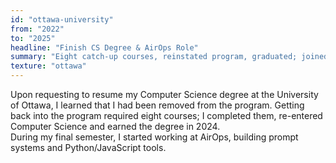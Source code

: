 ```yaml
---
id: "ottawa-university"
from: "2022"
to: "2025"
headline: "Finish CS Degree & AirOps Role"
summary: "Eight catch-up courses, reinstated program, graduated; joined AirOps (Rivington Labs)."
texture: "ottawa"
---
```

Upon requesting to resume my Computer Science degree at the University of Ottawa, I learned that I had been removed from the program.
Getting back into the program required eight courses; I completed them, re-entered Computer Science and earned the degree in 2024.  
During my final semester, I started working at AirOps, building prompt systems and Python/JavaScript tools.
